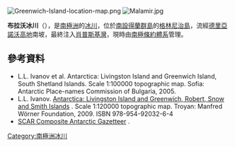 [[Image:Greenwich-Island-location-map.png|thumb]]
[[Image:Malamir.jpg|thumb]]

'''布拉沃冰川'''（{{lang-en|Bravo Glacier}}），是[[南極洲|南極洲]]的[[冰川|冰川]]，位於[[南設得蘭群島|南設得蘭群島]]的[[格林尼治島|格林尼治島]]，流經[[德里亞諾沃高地|德里亞諾沃高地]]南坡，最終注入[[肖普斯基灣|肖普斯基灣]]，現時由[[南極條約體系|南極條約體系]]管理。

{{coord|62|30|20|S|59|49|20|W|type:glacier|display=title}}

==參考資料==
* L.L. Ivanov et al. Antarctica: Livingston Island and Greenwich Island, South Shetland Islands. Scale 1:100000 topographic map. Sofia: Antarctic Place-names Commission of Bulgaria, 2005.
* L.L. Ivanov. [http://apcbg.org/image023.jpg Antarctica: Livingston Island and Greenwich, Robert, Snow and Smith Islands] {{Wayback|url=http://apcbg.org/image023.jpg |date=20080424075823 }}. Scale 1:120000 topographic map.  Troyan: Manfred Wörner Foundation, 2009.  ISBN 978-954-92032-6-4
* [http://data.aad.gov.au/aadc/gaz/scar/ SCAR Composite Antarctic Gazetteer] {{WebCite|url=https://www.webcitation.org/5ug2CfC7m?url=http://data.aad.gov.au/aadc/gaz/scar/ |date=20101202140255 |dateformat=iso }}.

{{Antarctica-geo-stub}}
[[Category:南極洲冰川|Category:南極洲冰川]]